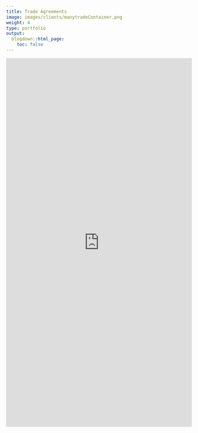 ```yaml
---
title: Trade Agreements
image: images/clients/manytradeContainer.png
weight: 4
type: portfolio
output:
  blogdown::html_page:
    toc: false
---
```


<iframe height="1000" width="100%" frameborder="no" src="https://globalgov.github.io/manytrade/"> </iframe>
